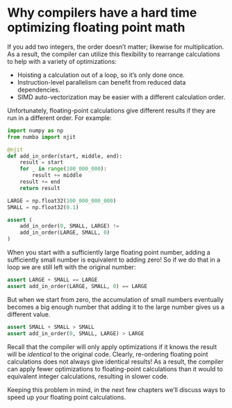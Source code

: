 # Why compilers have a hard time optimizing floating point math

If you add two integers, the order doesn't matter; likewise for multiplication.
As a result, the compiler can utilize this flexibility to rearrange calculations to help with a variety of optimizations:

* Hoisting a calculation out of a loop, so it's only done once.
* Instruction-level parallelism can benefit from reduced data dependencies.
* SIMD auto-vectorization may be easier with a different calculation order.

Unfortunately, floating-point calculations give different results if they are run in a different order.
For example:

```python
import numpy as np
from numba import njit

@njit
def add_in_order(start, middle, end):
    result = start
    for _ in range(100_000_000):
        result += middle
    result += end
    return result

LARGE = np.float32(100_000_000_000)
SMALL = np.float32(0.1)

assert (
    add_in_order(0, SMALL, LARGE) !=
    add_in_order(LARGE, SMALL, 0)
)
```

When you start with a sufficiently large floating point number, adding a sufficiently small number is equivalent to adding zero!
So if we do that in a loop we are still left with the original number:

```python
assert LARGE + SMALL == LARGE
assert add_in_order(LARGE, SMALL, 0) == LARGE
```

But when we start from zero, the accumulation of small numbers eventually becomes a big enough number that adding it to the large number gives us a different value.

```python
assert SMALL + SMALL > SMALL
assert add_in_order(0, SMALL, LARGE) > LARGE
```

Recall that the compiler will only apply optimizations if it knows the result will be _identical_ to the original code.
Clearly, re-ordering floating point calculations does not always give identical results!
As a result, the compiler can apply fewer optimizations to floating-point calculations than it would to equivalent integer calculations, resulting in slower code.

Keeping this problem in mind, in the next few chapters we'll discuss ways to speed up your floating point calculations.
